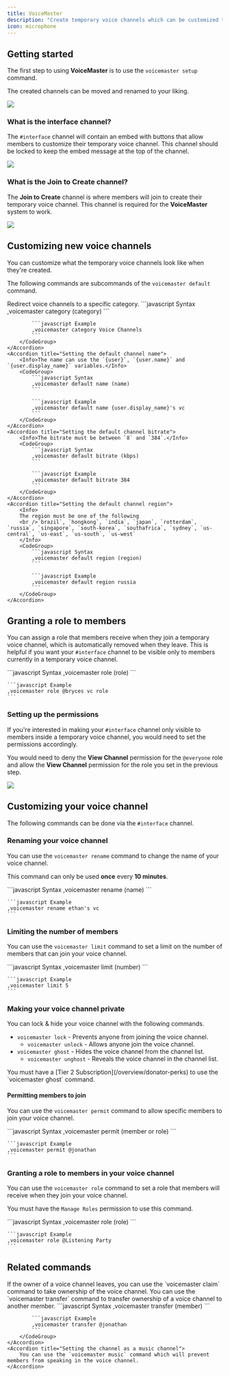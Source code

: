 ```yaml
---
title: VoiceMaster
description: "Create temporary voice channels which can be customized to your liking."
icon: microphone
---
```


## Getting started

The first step to using **VoiceMaster** is to use the `voicemaster setup` command.

<Tip>The created channels can be moved and renamed to your liking.</Tip>

<Frame>
  <img src="/images/configuration/voicemaster/setup.png" />
</Frame>

### What is the interface channel?

The `#interface` channel will contain an embed with buttons that allow members to customize their temporary voice channel. This channel should be locked to keep the embed message at the top of the channel.

<Frame>
  <img src="/images/configuration/voicemaster/interface.png" />
</Frame>

### What is the Join to Create channel?

The **Join to Create** channel is where members will join to create their temporary voice channel. This channel is required for the **VoiceMaster** system to work.

<Frame>
  <img src="/images/configuration/voicemaster/join-to-create.gif" />
</Frame>

## Customizing new voice channels

You can customize what the temporary voice channels look like when they're created.

The following commands are subcommands of the `voicemaster default` command.

<AccordionGroup>
    <Accordion title="Redirecting voice channels">
        Redirect voice channels to a specific category.
        <CodeGroup>
            ```javascript Syntax
            ,voicemaster category (category)
            ```

            ```javascript Example
            ,voicemaster category Voice Channels
            ```
        </CodeGroup>
    </Accordion>
    <Accordion title="Setting the default channel name">
        <Info>The name can use the `{user}`, `{user.name}` and `{user.display_name}` variables.</Info>
        <CodeGroup>
            ```javascript Syntax
            ,voicemaster default name (name)
            ```

            ```javascript Example
            ,voicemaster default name {user.display_name}'s vc
            ```
        </CodeGroup>
    </Accordion>
    <Accordion title="Setting the default channel bitrate">
        <Info>The bitrate must be between `8` and `384`.</Info>
        <CodeGroup>
            ```javascript Syntax
            ,voicemaster default bitrate (kbps)
            ```

            ```javascript Example
            ,voicemaster default bitrate 384
            ```
        </CodeGroup>
    </Accordion>
    <Accordion title="Setting the default channel region">
        <Info>
        The region must be one of the following
        <br />`brazil`, `hongkong`, `india`, `japan`, `rotterdam`, `russia`, `singapore`, `south-korea`, `southafrica`, `sydney`, `us-central`, `us-east`, `us-south`, `us-west`
        </Info>
        <CodeGroup>
            ```javascript Syntax
            ,voicemaster default region (region)
            ```

            ```javascript Example
            ,voicemaster default region russia
            ```
        </CodeGroup>
    </Accordion>

</AccordionGroup>

## Granting a role to members

You can assign a role that members receive when they join a temporary voice channel, which is automatically removed when they leave. This is helpful if you want your `#interface` channel to be visible only to members currently in a temporary voice channel.

<CodeGroup>
    ```javascript Syntax
    ,voicemaster role (role)
    ```

    ```javascript Example
    ,voicemaster role @bryces vc role
    ```

</CodeGroup>

### Setting up the permissions

If you're interested in making your `#interface` channel only visible to members inside a temporary voice channel, you would need to set the permissions accordingly.

You would need to deny the **View Channel** permission for the `@everyone` role and allow the **View Channel** permission for the role you set in the previous step.

<Frame>
  <img src="/images/configuration/voicemaster/interface-permissions.gif" />
</Frame>

## Customizing your voice channel

The following commands can be done via the `#interface` channel.

### Renaming your voice channel

You can use the `voicemaster rename` command to change the name of your voice channel.

<Info>This command can only be used **once** every **10 minutes**.</Info>

<CodeGroup>
    ```javascript Syntax
    ,voicemaster rename (name)
    ```

    ```javascript Example
    ,voicemaster rename ethan's vc
    ```

</CodeGroup>

### Limiting the number of members

You can use the `voicemaster limit` command to set a limit on the number of members that can join your voice channel.

<CodeGroup>
    ```javascript Syntax
    ,voicemaster limit (number)
    ```

    ```javascript Example
    ,voicemaster limit 5
    ```

</CodeGroup>

### Making your voice channel private

You can lock & hide your voice channel with the following commands.

- `voicemaster lock` - Prevents anyone from joining the voice channel.
  - `voicemaster unlock` - Allows anyone join the voice channel.
- `voicemaster ghost` - Hides the voice channel from the channel list.
  - `voicemaster unghost` - Reveals the voice channel in the channel list.

<Card title="Subscription Required" icon="medal" iconType="duotone" horizontal>
  You must have a [Tier 2 Subscription](/overview/donator-perks) to use the
  `voicemaster ghost` command.
</Card>

#### Permitting members to join

You can use the `voicemaster permit` command to allow specific members to join your voice channel.

<CodeGroup>
    ```javascript Syntax
    ,voicemaster permit (member or role)
    ```

    ```javascript Example
    ,voicemaster permit @jonathan
    ```

</CodeGroup>

### Granting a role to members in your voice channel

You can use the `voicemaster role` command to set a role that members will receive when they join your voice channel.

<Info>You must have the `Manage Roles` permission to use this command.</Info>

<CodeGroup>
    ```javascript Syntax
    ,voicemaster role (role)
    ```

    ```javascript Example
    ,voicemaster role @Listening Party
    ```

</CodeGroup>

## Related commands

<AccordionGroup>
    <Accordion title="Claiming ownership">
        If the owner of a voice channel leaves, you can use the `voicemaster claim` command to take ownership of the voice channel.
    </Accordion>
    <Accordion title="Transferring ownership">
        You can use the `voicemaster transfer` command to transfer ownership of a voice channel to another member.
        <CodeGroup>
            ```javascript Syntax
            ,voicemaster transfer (member)
            ```

            ```javascript Example
            ,voicemaster transfer @jonathan
            ```
        </CodeGroup>
    </Accordion>
    <Accordion title="Setting the channel as a music channel">
        You can use the `voicemaster music` command which will prevent members from speaking in the voice channel.
    </Accordion>

</AccordionGroup>
